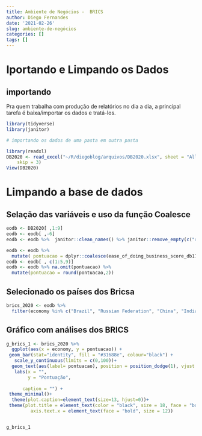 ```yaml
---
title: Ambiente de Negócios -  BRICS
author: Diego Fernandes
date: '2021-02-26'
slug: ambiente-de-negócios
categories: []
tags: []
---
```


# Iportando e Limpando os Dados
## importando

Pra quem trabalha com produção de relatórios no dia a dia, a principal tarefa é baixa/importar os dados e tratá-los.

```r
library(tidyverse)
library(janitor)
```


```r
# importando os dados de uma pasta em outra pasta

library(readxl)
DB2020 <- read_excel("~/R/diegoblog/arquivos/DB2020.xlsx", sheet = "All data", 
    skip = 3)
View(DB2020)

```


# Limpando a base de dados
## Selação das variáveis e uso da função Coalesce

```r
eodb <- DB2020[ ,1:9]
eodb <- eodb[ ,-6]
eodb <- eodb %>%  janitor::clean_names() %>% janitor::remove_empty(c("rows","cols"))

eodb <- eodb %>% 
  mutate( pontuacao = dplyr::coalesce(ease_of_doing_business_score_db17_20_methodology,ease_of_doing_business_score_db15_methodology,ease_of_doing_business_score_db10_14_methodology))
eodb <- eodb[ , c(1:5,9)] 
eodb <- eodb %>% na.omit(pontuacao) %>% 
  mutate(pontuacao = round(pontuacao,2))


```

## Selecionado os países dos Bricsa

```r
brics_2020 <- eodb %>% 
  filter(economy %in% c("Brazil", "Russian Federation", "China", "India", "South Africa"), db_year == 2020)
```

## Gráfico com análises dos BRICS

```r
g_brics_1 <- brics_2020 %>% 
  ggplot(aes(x = economy, y = pontuacao)) +
 geom_bar(stat="identity", fill = "#31688e", colour="black") +
   scale_y_continuous(limits = c(0,100))+
  geom_text(aes(label= pontuacao), position = position_dodge(1), vjust = 2, color = "white", size = 6 )+ 
   labs(x = "",
        y = "Pontuação",
     
      caption = "") +
 theme_minimal()+
  theme(plot.caption=element_text(size=13, hjust=0))+
 theme(plot.title = element_text(color = "black", size = 18, face = "bold"),
         axis.text.x = element_text(face = "bold", size = 12))


g_brics_1
```





